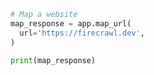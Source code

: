 ```python Python
# Map a website
map_response = app.map_url(
  url='https://firecrawl.dev',
)

print(map_response)
```

